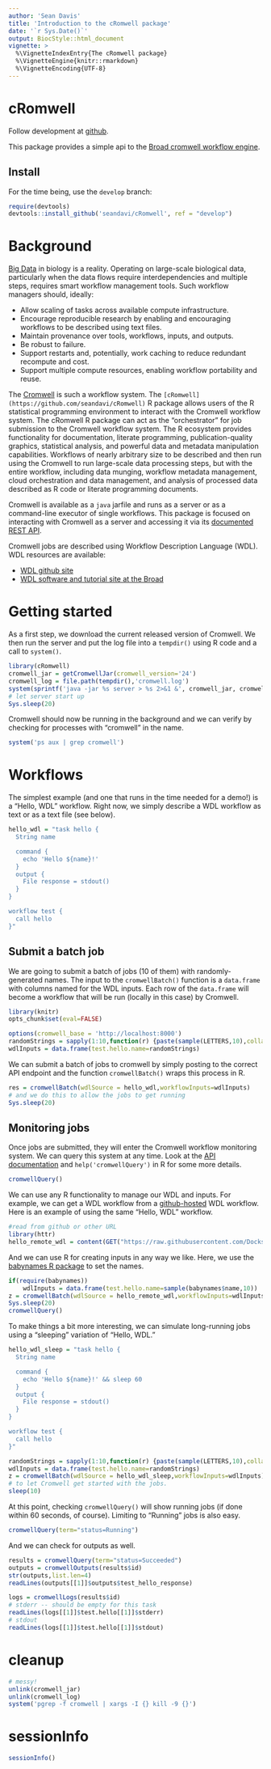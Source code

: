 ```yaml
--- 
author: 'Sean Davis' 
title: 'Introduction to the cRomwell package'
date: '`r Sys.Date()`' 
output: BiocStyle::html_document 
vignette: >
  %\VignetteIndexEntry{The cRomwell package}
  %\VignetteEngine{knitr::rmarkdown} 
  %\VignetteEncoding{UTF-8}
---
```


# cRomwell

Follow development at [github](https://github.com/seandavi/cRomwell).

This package provides a simple api to the [Broad cromwell workflow engine](https://github.com/broadinstitute/cromwell).

## Install

For the time being, use the `develop` branch:

```r
require(devtools)
devtools::install_github('seandavi/cRomwell', ref = "develop")
```

# Background

[Big Data](https://en.wikipedia.org/wiki/Big_data) in biology is a
reality. Operating on large-scale biological data, particularly when
the data flows require interdependencies and multiple steps, requires
smart workflow management tools. Such workflow managers should,
ideally:

- Allow scaling of tasks across available compute infrastructure.
- Encourage reproducible research by enabling and encouraging
  workflows to be described using text files.
- Maintain provenance over tools, workflows, inputs, and outputs.
- Be robust to failure.
- Support restarts and, potentially, work caching to reduce redundant
  recompute and cost.
- Support multiple compute resources, enabling workflow portability
  and reuse.

The [Cromwell](https://github.com/broadinstitute/cromwell) is such a
workflow system. The
`[cRomwell](https://github.com/seandavi/cRomwell)` R package allows
users of the R statistical programming environment to interact with
the Cromwell workflow system. The cRomwell R package can act as the
"orchestrator" for job submission to the Cromwell workflow system. The
R ecosystem provides functionality for documentation, literate
programming, publication-quality graphics, statistical analysis, and
powerful data and metadata manipulation capabilities. Workflows of
nearly arbitrary size to be described and then run using the Cromwell
to run large-scale data processing steps, but with the entire
workflow, including data munging, workflow metadata management, cloud
orchestration and data management, and analysis of processed data
described as R code or literate programming documents.

Cromwell is available as a `java` jarfile and runs as a server or as a
command-line executor of single workflows. This package is focused on
interacting with Cromwell as a server and accessing it via
its
[documented REST API](https://github.com/broadinstitute/cromwell#rest-api).

Cromwell jobs are described using Workflow Description Language
(WDL). WDL resources are available:

- [WDL github site](https://github.com/broadinstitute/wdl)
- [WDL software and tutorial site at the Broad](https://software.broadinstitute.org/wdl/)

# Getting started

As a first step, we download the current released version of
Cromwell. We then run the server and put the log file into a
`tempdir()` using R code and a call to `system()`.

```r
library(cRomwell)
cromwell_jar = getCromwellJar(cromwell_version='24')
cromwell_log = file.path(tempdir(),'cromwell.log')
system(sprintf('java -jar %s server > %s 2>&1 &', cromwell_jar, cromwell_log))
# let server start up
Sys.sleep(20)
```

Cromwell should now be running in the background and we can verify by checking for processes with "cromwell" in the name.

```r
system('ps aux | grep cromwell')
```
# Workflows

The simplest example (and one that runs in the time needed for a demo!) is a "Hello, WDL" workflow. Right now, we simply describe a WDL workflow as text or as a text file (see below).

```r
hello_wdl = "task hello {
  String name

  command {
    echo 'Hello ${name}!'
  }
  output {
    File response = stdout()
  }
}

workflow test {
  call hello
}"
```

## Submit a batch job

We are going to submit a batch of jobs (10 of them) with
randomly-generated names. The input to the `cromwellBatch()` function
is a `data.frame` with columns named for the WDL inputs. Each row of
the `data.frame` will become a workflow that will be run (locally in
this case) by Cromwell.

```r
library(knitr)
opts_chunk$set(eval=FALSE)
```

```r
options(cromwell_base = 'http://localhost:8000')
randomStrings = sapply(1:10,function(r) {paste(sample(LETTERS,10),collapse="")})
wdlInputs = data.frame(test.hello.name=randomStrings)
```
We can submit a batch of jobs to cromwell by simply posting to the
correct API endpoint and the function `cromwellBatch()` wraps this
process in R.

```r
res = cromwellBatch(wdlSource = hello_wdl,workflowInputs=wdlInputs)
# and we do this to allow the jobs to get running
Sys.sleep(20)
```

## Monitoring jobs

Once jobs are submitted, they will enter the Cromwell workflow
monitoring system. We can query this system at any time. Look at
the [API documentation]() and `help('cromwellQuery')` in R for some
more details.

```r
cromwellQuery()
```

We can use any R functionality to manage our WDL and inputs. For
example, we can get a WDL workflow from
a
[github-hosted](https://github.com/DockstoreTestUser/dockstore-whalesay/blob/master/Dockstore.wdl) WDL
workflow. Here is an example of using the same "Hello, WDL" workflow.

```r
#read from github or other URL
library(httr)
hello_remote_wdl = content(GET("https://raw.githubusercontent.com/DockstoreTestUser/dockstore-whalesay/master/Dockstore.wdl"),'text')
```
And we can use R for creating inputs in any way we like. Here, we use
the
[babynames R package](https://cran.r-project.org/package=babynames) to
set the names.

```r
if(require(babynames))
    wdlInputs = data.frame(test.hello.name=sample(babynames$name,10))
z = cromwellBatch(wdlSource = hello_remote_wdl,workflowInputs=wdlInputs)
Sys.sleep(20)
cromwellQuery()
```

To make things a bit more interesting, we can simulate long-running
jobs using a "sleeping" variation of "Hello, WDL."


```r
hello_wdl_sleep = "task hello {
  String name

  command {
    echo 'Hello ${name}!' && sleep 60
  }
  output {
    File response = stdout()
  }
}

workflow test {
  call hello
}"
```

```r
randomStrings = sapply(1:10,function(r) {paste(sample(LETTERS,10),collapse="")})
wdlInputs = data.frame(test.hello.name=randomStrings)
z = cromwellBatch(wdlSource = hello_wdl_sleep,workflowInputs=wdlInputs)
# to let Cromwell get started with the jobs.
sleep(10)
```

At this point, checking `cromwellQuery()` will show running jobs (if done within 60 seconds, of course). Limiting to "Running" jobs is also easy.

```r
cromwellQuery(term="status=Running")
```

And we can check for outputs as well.

```r
results = cromwellQuery(term="status=Succeeded")
outputs = cromwellOutputs(results$id)
str(outputs,list.len=4)
readLines(outputs[[1]]$outputs$test_hello_response)
```

```r
logs = cromwellLogs(results$id)
# stderr -- should be empty for this task
readLines(logs[[1]]$test.hello[[1]]$stderr)
# stdout
readLines(logs[[1]]$test.hello[[1]]$stdout)
```

# cleanup

```r
# messy!
unlink(cromwell_jar)
unlink(cromwell_log)
system('pgrep -f cromwell | xargs -I {} kill -9 {}')
```

# sessionInfo

```r
sessionInfo()
```
